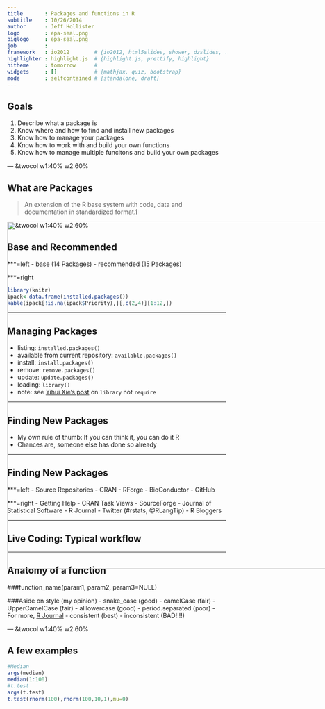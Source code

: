 ---
title       : Packages and functions in R
subtitle    : 10/26/2014
author      : Jeff Hollister
logo        : epa-seal.png
biglogo     : epa-seal.png
job         : 
framework   : io2012        # {io2012, html5slides, shower, dzslides, ...}
highlighter : highlight.js  # {highlight.js, prettify, highlight}
hitheme     : tomorrow      # 
widgets     : []            # {mathjax, quiz, bootstrap}
mode        : selfcontained # {standalone, draft}
---

## Goals

1. Describe what a package is
2. Know where and how to find and install new packages
3. Know how to manage your packages
4. Know how to work with and build your own functions
5. Know how to manage multiple funcitons and build your own packages

--- &twocol w1:40% w2:60%

## What are Packages


> An extension of the R base system with code, data and documentation in standardized
format.[1](http://cran.r-project.org/doc/contrib/Leisch-CreatingPackages.pdf)

<img src="http://imgs.xkcd.com/comics/packages.png" style="position: absolute; width:800px; bottom"/>

--- &twocol w1:40% w2:60%

## Base and Recommended

***=left
- base (14 Packages)
- recommended (15 Packages)

***=right

```{r echo=FALSE,results='asis'}
library(knitr)
ipack<-data.frame(installed.packages())
kable(ipack[!is.na(ipack$Priority),][,c(2,4)][1:12,])
```

--- 

## Managing Packages


- listing: `installed.packages()`
- available from current repository: `available.packages()`
- install: `install.packages()`
- remove: `remove.packages()`
- update: `update.packages()`
- loading: `library()` 
 - note: see [Yihui Xie's post](http://yihui.name/en/2014/07/library-vs-require/) on `library` not `require`

---

## Finding New Packages

- My own rule of thumb:  If you can think it, you can do it R
- Chances are, someone else has done so already



---

## Finding New Packages

***=left
- Source Repositories
 - CRAN
 - RForge
 - BioConductor
 - GitHub
 
***=right
- Getting Help
 - CRAN Task Views
 - SourceForge
 - Journal of Statistical Software
 - R Journal
 - Twitter (#rstats, @RLangTip)
 - R Bloggers
 
---

## Live Coding: Typical workflow

---

## Anatomy of a function

###function_name(param1, param2, param3=NULL)

###Aside on style (my opinion)
- snake_case (good)
- camelCase (fair)
- UpperCamelCase (fair)
- alllowercase (good)
- period.separated (poor)
- For more, [R Journal](http://journal.r-project.org/archive/2012-2/RJournal_2012-2_Baaaath.pdf)
- consistent (best)
- inconsistent (BAD!!!!)

--- &twocol w1:40% w2:60%

## A few examples

```{r}
#Median
args(median)
median(1:100)
#t.test
args(t.test)
t.test(rnorm(100),rnorm(100,10,1),mu=0)
```

